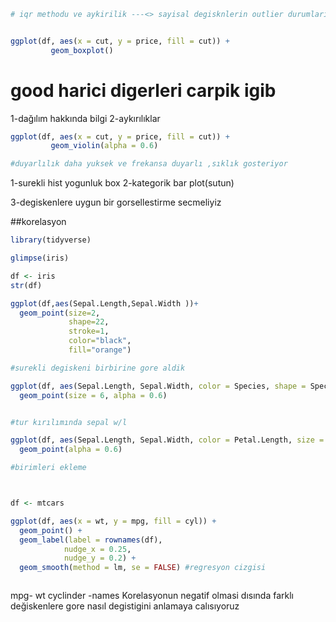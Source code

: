 ```r

# iqr methodu ve aykirilik ---<> sayisal degisknlerin outlier durumlari


ggplot(df, aes(x = cut, y = price, fill = cut)) +
         geom_boxplot()

```
# good harici digerleri carpik igib
1-dağılım hakkında bilgi
2-aykırılıklar

```r
ggplot(df, aes(x = cut, y = price, fill = cut)) +
         geom_violin(alpha = 0.6)

#duyarlılık daha yuksek ve frekansa duyarlı ,sıklık gosteriyor 


```
1-surekli
hist
yogunluk
box
2-kategorik 
bar plot(sutun)

3-degiskenlere uygun bir gorsellestirme secmeliyiz

##korelasyon

```r
library(tidyverse)

glimpse(iris)
`````````


```r
df <- iris
str(df)
```



```r
ggplot(df,aes(Sepal.Length,Sepal.Width ))+
  geom_point(size=2,
             shape=22,
             stroke=1,
             color="black",
             fill="orange")

#surekli degiskeni birbirine gore aldik

```

```r
ggplot(df, aes(Sepal.Length, Sepal.Width, color = Species, shape = Species )) +
  geom_point(size = 6, alpha = 0.6)


#tur kırılımında sepal w/l
```


```r
ggplot(df, aes(Sepal.Length, Sepal.Width, color = Petal.Length, size = Petal.Length )) +
  geom_point(alpha = 0.6) 

```

```r
#birimleri ekleme



df <- mtcars

ggplot(df, aes(x = wt, y = mpg, fill = cyl)) +
  geom_point() + 
  geom_label(label = rownames(df),  
            nudge_x = 0.25, 
            nudge_y = 0.2) +
  geom_smooth(method = lm, se = FALSE) #regresyon cizgisi



```
mpg- wt 
cyclinder -names
Korelasyonun negatif olmasi dısında farklı değiskenlere gore nasıl degistigini anlamaya calısıyoruz






